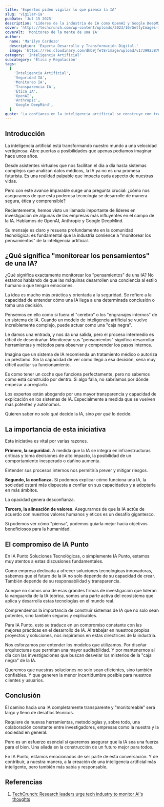 ```yaml
---
title: 'Expertos piden vigilar lo que piensa la IA'
slug: 'vigilar-ia'
pubDate: 'Jul 15 2025'
description: 'Líderes de la industria de IA como OpenAI y Google DeepMind urgen monitorear los "pensamientos" de la inteligencia artificial para asegurar su seguridad, confianza y alineación ética.'
cover: 'https://techcrunch.com/wp-content/uploads/2023/10/GettyImages-1194975140.jpg'
coverAlt: 'Monitoreo de la mente de una IA'
author:
  name: 'Marilyn Cardozo'
  description: 'Experta Desarrollo y Transformación Digital.'
  image: 'https://res.cloudinary.com/dkb9jfet8/image/upload/v1739923879/marilyn_s2mi4a.png'
category: 'Inteligencia Artificial'
subcategory: 'Ética y Regulación'
tags:
  [
    'Inteligencia Artificial',
    'Seguridad IA',
    'Monitoreo IA',
    'Transparencia IA',
    'Ética IA',
    'OpenAI',
    'Anthropic',
    'Google DeepMind',
  ]
quote: 'La confianza en la inteligencia artificial se construye con transparencia: solo podemos confiar en lo que somos capaces de comprender y auditar.'
---
```


<h2 id="introduccion">Introducción</h2>

La inteligencia artificial está transformando nuestro mundo a una velocidad vertiginosa. Abre puertas a posibilidades que apenas podíamos imaginar hace unos años.

Desde asistentes virtuales que nos facilitan el día a día hasta sistemas complejos que analizan datos médicos, la IA ya no es una promesa futurista. Es una realidad palpable que impacta cada aspecto de nuestras vidas.

Pero con este avance imparable surge una pregunta crucial: ¿cómo nos aseguramos de que esta poderosa tecnología se desarrolle de manera segura, ética y comprensible?

Recientemente, hemos visto un llamado importante de líderes en investigación de algunas de las empresas más influyentes en el campo de la IA. Hablamos de OpenAI, Anthropic y Google DeepMind.

Su mensaje es claro y resuena profundamente en la comunidad tecnológica: es fundamental que la industria comience a "monitorear los pensamientos" de la inteligencia artificial.

<h2 id="que-significa-monitorear-los-pensamientos-de-una-ia">¿Qué significa "monitorear los pensamientos" de una IA?</h2>

¿Qué significa exactamente monitorear los "pensamientos" de una IA? No estamos hablando de que las máquinas desarrollen una conciencia al estilo humano o que tengan emociones.

La idea es mucho más práctica y orientada a la seguridad. Se refiere a la capacidad de entender cómo una IA llega a una determinada conclusión o toma una decisión.

Pensemos en ello como si fuera el "cerebro" o los "engranajes internos" de un sistema de IA. Cuando un modelo de inteligencia artificial se vuelve increíblemente complejo, puede actuar como una "caja negra".

Le damos una entrada, y nos da una salida, pero el proceso intermedio es difícil de desentrañar. Monitorear sus "pensamientos" significa desarrollar herramientas y métodos para observar y comprender los pasos internos.

Imagina que un sistema de IA recomienda un tratamiento médico o autoriza un préstamo. Sin la capacidad de ver cómo llegó a esa decisión, sería muy difícil auditar su funcionamiento.

Es como tener un coche que funciona perfectamente, pero no sabemos cómo está construido por dentro. Si algo falla, no sabríamos por dónde empezar a arreglarlo.

Los expertos están abogando por una mayor transparencia y capacidad de explicación en los sistemas de IA. Especialmente a medida que se vuelven más potentes y autónomos.

Quieren saber no solo *qué* decide la IA, sino *por qué* lo decide.

<h2 id="la-importancia-de-esta-iniciativa">La importancia de esta iniciativa</h2>

Esta iniciativa es vital por varias razones.

**Primero, la seguridad.** A medida que la IA se integra en infraestructuras críticas y toma decisiones de alto impacto, la posibilidad de un comportamiento inesperado o dañino aumenta.

Entender sus procesos internos nos permitiría prever y mitigar riesgos.

**Segundo, la confianza.** Si podemos explicar cómo funciona una IA, la sociedad estará más dispuesta a confiar en sus capacidades y a adoptarla en más ámbitos.

La opacidad genera desconfianza.

**Tercero, la alineación de valores.** Asegurarnos de que la IA actúe de acuerdo con nuestros valores humanos y éticos es un desafío gigantesco.

Si podemos ver cómo "piensa", podemos guiarla mejor hacia objetivos beneficiosos para la humanidad.

<h2 id="el-compromiso-de-ia-punto">El compromiso de IA Punto</h2>

En IA Punto Soluciones Tecnológicas, o simplemente IA Punto, estamos muy atentos a estas discusiones fundamentales.

Como empresa dedicada a ofrecer soluciones tecnológicas innovadoras, sabemos que el futuro de la IA no solo depende de su capacidad de crear. También depende de su responsabilidad y transparencia.

Aunque no somos una de esas grandes firmas de investigación que lideran la vanguardia de la IA teórica, somos una parte activa del ecosistema que aplica y desarrolla estas tecnologías en el mundo real.

Comprendemos la importancia de construir sistemas de IA que no solo sean potentes, sino también seguros y explicables.

Para IA Punto, esto se traduce en un compromiso constante con las mejores prácticas en el desarrollo de IA. Al trabajar en nuestros propios proyectos y soluciones, nos inspiramos en estas directrices de la industria.

Nos esforzamos por entender los modelos que utilizamos. Por diseñar arquitecturas que permitan una mayor auditabilidad. Y por mantenernos al día con las investigaciones que buscan desvelar los misterios de la "caja negra" de la IA.

Queremos que nuestras soluciones no solo sean eficientes, sino también confiables. Y que generen la menor incertidumbre posible para nuestros clientes y usuarios.

<h2 id="conclusion">Conclusión</h2>

El camino hacia una IA completamente transparente y "monitoreable" será largo y lleno de desafíos técnicos.

Requiere de nuevas herramientas, metodologías y, sobre todo, una colaboración constante entre investigadores, empresas como la nuestra y la sociedad en general.

Pero es un esfuerzo esencial si queremos asegurar que la IA sea una fuerza para el bien. Una aliada en la construcción de un futuro mejor para todos.

En IA Punto, estamos emocionados de ser parte de esta conversación. Y de contribuir, a nuestra manera, a la creación de una inteligencia artificial más inteligente, pero también más sabia y responsable.

<h2 id="referencias">Referencias</h2>

1.  <a href="https://techcrunch.com/2025/07/15/research-leaders-urge-tech-industry-to-monitor-ais-thoughts/" target="_blank" rel="noopener noreferrer">TechCrunch: Research leaders urge tech industry to monitor AI's thoughts</a>

